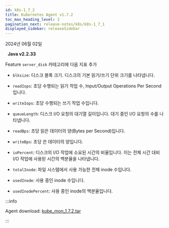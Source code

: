 ```yaml
---
id: k8s-1_7_2
title: Kubernetes Agent v1.7.2
toc_max_heading_level: 2
pagination_next: release-notes/k8s/k8s-1_7_1
displayed_sidebar: releaseSidebar
---
```


2024년 06월 02일

&nbsp; **Java v2.2.33**

<Status>Feature</Status> `server_disk` 카테고리에 다음 지표 추가

* `blksize`: 디스크 블록 크기. 디스크의 기본 읽기/쓰기 단위 크기를 나타냅니다.

* `readIops`: 초당 수행되는 읽기 작업 수, Input/Output Operations Per Second입니다.

* `writeIops`: 초당 수행되는 쓰기 작업 수입니다.

* `queueLength`: 디스크 I/O 요청의 대기열 길이입니다. 대기 중인 I/O 요청의 수를 나타냅니다.

* `readBps`: 초당 읽은 데이터의 양(Bytes per Second)입니다.

* `writeBps`: 초당 쓴 데이터의 양입니다.

* `ioPercent`: 디스크의 I/O 작업에 소요된 시간의 비율입니다. 이는 전체 시간 대비 I/O 작업에 사용된 시간의 백분율을 나타냅니다.

* `totalInode`: 파일 시스템에서 사용 가능한 전체 inode 수입니다.

* `usedInode`: 사용 중인 inode 수입니다.

* `usedInodePercent`: 사용 중인 inode의 백분율입니다.

:::info

Agent download: [kube_mon_1.7.2.tar](https://repo.whatap.io/docker/kube_mon_1.7.2.tar)

:::